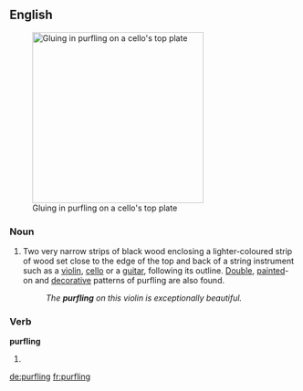 ==English==
[[File:Gluing in Purfling - making a Cello.jpg|300px|thumbnail|right|Gluing in purfling on a cello's top plate]]
===Noun===
{{en-noun|purflings}}

# {{music|especially|lutherie}} Two very narrow strips of black wood enclosing a lighter-coloured strip of wood set close to the edge of the top and back of a string instrument such as a [[violin]], [[cello]] or a [[guitar]], following its outline. [[double|Double]], [[painted]]-on and [[decorative]] patterns of purfling are also found.
#: ''The '''purfling''' on this violin is exceptionally beautiful.''

===Verb===
'''purfling'''

# {{present participle of|purfle}}

[[de:purfling]]
[[fr:purfling]]